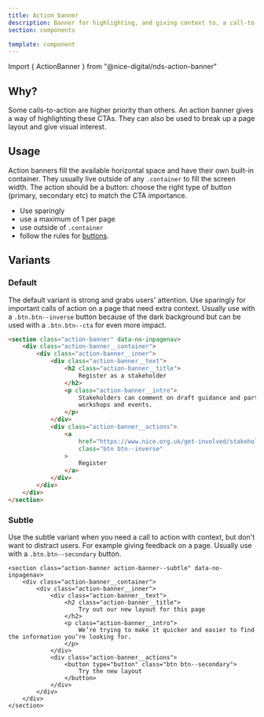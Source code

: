 ```yaml
---
title: Action banner
description: Banner for highlighting, and giving context to, a call-to-action
section: components

template: component
---
```


Import { ActionBanner } from "@nice-digital/nds-action-banner"

## Why?

Some calls-to-action are higher priority than others. An action banner gives a way of highlighting these CTAs. They can also be used to break up a page layout and give visual interest.

## Usage

Action banners fill the available horizontal space and have their own built-in container. They usually live outside of any `.container` to fill the screen width. The action should be a button: choose the right type of button (primary, secondary etc) to match the CTA importance.

- Use sparingly
- use a maximum of 1 per page
- use outside of `.container`
- follow the rules for <a href="{{ site.baseurl }}{% link foundations/buttons.md %}">buttons</a>.

## Variants

### Default

The default variant is strong and grabs users' attention. Use sparingly for important calls of action on a page that need extra context. Usually use with a `.btn.btn--inverse` button because of the dark background but can be used with a `.btn.btn--cta` for even more impact.

```html
<section class="action-banner" data-no-inpagenav>
	<div class="action-banner__container">
		<div class="action-banner__inner">
			<div class="action-banner__text">
				<h2 class="action-banner__title">
					Register as a stakeholder
				</h2>
				<p class="action-banner__intro">
					Stakeholders can comment on draft guidance and participate in
					workshops and events.
				</p>
			</div>
			<div class="action-banner__actions">
				<a
					href="https://www.nice.org.uk/get-involved/stakeholder-registration"
					class="btn btn--inverse"
				>
					Register
				</a>
			</div>
		</div>
	</div>
</section>
```

### Subtle

Use the subtle variant when you need a call to action with context, but don't want to distract users. For example giving feedback on a page. Usually use with a `.btn.btn--secondary` button.

```
<section class="action-banner action-banner--subtle" data-no-inpagenav>
    <div class="action-banner__container">
        <div class="action-banner__inner">
            <div class="action-banner__text">
                <h2 class="action-banner__title">
                    Try out our new layout for this page
                </h2>
                <p class="action-banner__intro">
                    We’re trying to make it quicker and easier to find the information you’re looking for.
                </p>
            </div>
            <div class="action-banner__actions">
                <button type="button" class="btn btn--secondary">
                    Try the new layout
                </button>
            </div>
        </div>
    </div>
</section>
```
